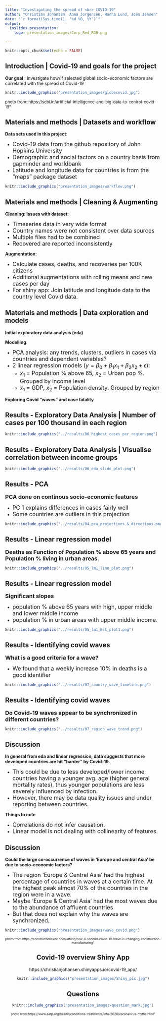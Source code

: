 ```yaml
---
title: "Investigating the spread of <br> COVID-19"
author: "Christian Johansen, Anna Jorgensen, Hanna Lund, Joen Jensen"
date: "`r format(Sys.time(), '%d %B, %Y')`"
output:
  ioslides_presentation:
    logo: presentation_images/Corp_Red_RGB.png

---
```


```r
knitr::opts_chunk$set(echo = FALSE)
```

## Introduction | Covid-19 and goals for the project

**Our goal** : Investigate how/if selected global socio-economic factors are correlated with the spread of Covid-19


```r
knitr::include_graphics("presentation_images/globecovid.jpg")
```
<font size="2"> photo from::https://sdbi.in/artificial-intelligence-and-big-data-to-control-covid-19"</font>

## Materials and methods | Datasets and workflow

**Data sets used in this project:**

- <font size="4">Covid-19 data from the github repository of John Hopkins University </font>
- <font size="4">Demographic and social factors on a country basis from gapminder and worldbank </font>
- <font size="4">Latitude and longitude data for countries is from the "maps" package dataset </font>

```r
knitr::include_graphics("presentation_images/workflow.png")
```
 
## Materials and methods | Cleaning & Augmenting

**Cleaning: Issues with dataset:**

- <font size="4">Timeseries data in very wide format</font>
- <font size="4">Country names were not consistent over data sources</font>
- <font size="4">Multiple files had to be combined</font>
- <font size="4">Recovered are reported inconsistently</font>

**Augmentation:**

- <font size="4">Calculate cases, deaths, and recoveries per 100K citizens</font>
- <font size="4">Additional augmentations with rolling means and new cases per day</font>
- <font size="4">For shiny app: Join latitude and longitude data to the country level Covid data.</font>



## Materials and methods | Data exploration and models

**Initial exploratory data analysis (eda)**

**Modelling**:

- <font size="4"> PCA analysis: any trends, clusters, outliers in cases via countries and dependent variables?</font>
- <font size="4"> 2 linear regression models ($y=\beta_0 + \beta_1 x_1+ \beta_2 x_2 + \epsilon$): </font>
  *  <font size="4"> $x_1$ = Population % above 65, $x_2$ = Urban pop %. Grouped by income level </font>
  * <font size="4"> $x_1$ = GDP, $x_2$ = Population density. Grouped by region </font>
    
**Exploring Covid "waves" and case fatality**

## Results - Exploratory Data Analysis | Number of cases per 100 thousand in each region

```r
knitr::include_graphics("../results/06_highest_cases_per_region.png")
```

## Results - Exploratory Data Analysis | Visualise correlation between income groups

```r
knitr::include_graphics("../results/06_eda_slide_plot.png")
```


## Results - PCA 
<font size="4">**PCA done on continous socio-economic features** </font>

- <font size="4"> PC 1 explains differences in cases fairly well</font>
- <font size="4"> Some countries are outliers in this projection</font>

```r
knitr::include_graphics("../results/04_pca_projections_&_directions.png")
```

## Results - Linear regression model
<font size="4"> **Deaths as Function of Population % above 65 years and  Population % living in urban areas.** </font>

```r
knitr::include_graphics("../results/05_lm1_line_plot.png")
```

## Results - Linear regression model
<font size="4"> **Significant slopes** </font>

- <font size="4">population % above 65 years with high, upper middle and lower middle income</font>
- <font size="4">population % in urban areas with upper middle income.</font>

```r
knitr::include_graphics("../results/05_lm1_Est_plot1.png")
```

## Results - Identifying covid waves

<font size="4"> **What is a good criteria for a wave?** </font>

- <font size="4"> We found that a weekly increase 10% in deaths is a good identifier </font>
  
```r
knitr::include_graphics("../results/07_country_wave_timeline.png")
```

## Results - Identifying covid waves

<font size="4"> **Do Covid-19 waves appear to be synchronized in different countries?** </font>

```r
knitr::include_graphics("../results/07_region_wave_trend.png")
```

## Discussion

**In general from eda and linear regression, data suggests that more developed countries are  hit "harder" by Covid-19. **

 - <font size="4">  This could be due to less developed/lower income countries having a younger avg. age (higher general mortality rates), thus younger populations are less severely influenced by infection.  </font>
 - <font size="4"> However, there may be data quality issues and under reporting between countries. </font>
    
**Things to note**

 - <font size="4"> Correlations do not infer causation.</font>
 - <font size="4">  Linear model is not dealing with collinearity of features.</font>
 
## Discussion 

**Could the large co-occurrence of waves in 'Europe and central Asia' be due to socio-economic factors?** 

 - <font size="4">  The region 'Europe & Central Asia' had the highest percentage of countries in waves at a certain time. At the highest peak almost 70% of the countries in the region were in a wave.  </font>
 - <font size="4">  Maybe 'Europe & Central Asia' had the most waves due to the abundance of affluent countries </font>
 - <font size="4">  But that does not explain why the waves are synchronized. </font>

```r
knitr::include_graphics("presentation_images/wave_covid.png")
```
<center><font size="1"> photo from:https://constructionexec.com/article/how-a-second-covid-19-wave-is-changing-construction-manufacturing"</font>
<center>

## Covid-19 overview Shiny App

https://christianjohansen.shinyapps.io/covid-19_app/

```r
knitr::include_graphics("presentation_images/Shiny_pic.jpg")
```

## Questions
<center>
```r
knitr::include_graphics("presentation_images/question_mark.jpg")
```
<center>
<center><font size="1"> photo from:https://www.aarp.org/health/conditions-treatments/info-2020/coronavirus-myths.html"</font>
<center>

